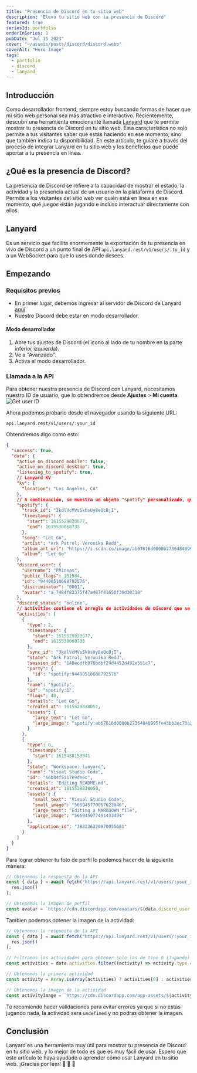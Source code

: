 ```yaml
---
title: "Presencia de Discord en tu sitio web"
description: "Eleva tu sitio web con la presencia de Discord"
featured: true
seriesId: portfolio
orderInSeries: 1
pubDate: "Jul 15 2023"
cover: "~/assets/posts/discord/discord.webp"
coverAlt: "Hero Image"
tags:
  - portfolio
  - discord
  - lanyard
---
```


## Introducción

Como desarrollador frontend, siempre estoy buscando formas de hacer que mi sitio web personal sea más atractivo e interactivo. Recientemente, descubrí una herramienta emocionante llamada <a href="https://github.com/Phineas/lanyard" target="_blank">Lanyard</a> que te permite mostrar tu presencia de Discord en tu sitio web. Esta característica no solo permite a tus visitantes saber qué estás haciendo en ese momento, sino que también indica tu disponibilidad. En este artículo, te guiaré a través del proceso de integrar Lanyard en tu sitio web y los beneficios que puede aportar a tu presencia en línea.

## ¿Qué es la presencia de Discord?

La presencia de Discord se refiere a la capacidad de mostrar el estado, la actividad y la presencia actual de un usuario en la plataforma de Discord. Permite a los visitantes del sitio web ver quién está en línea en ese momento, qué juegos están jugando e incluso interactuar directamente con ellos.

## Lanyard

Es un servicio que facilita enormemente la exportación de tu presencia en vivo de Discord a un punto final de API `api.lanyard.rest/v1/users/:tu_id` y a un WebSocket para que lo uses donde desees.

## Empezando

### Requisitos previos

- En primer lugar, debemos ingresar al servidor de Discord de Lanyard <a href="https://discord.gg/lanyard" target="_blank">aquí</a>.
- Nuestro Discord debe estar en modo desarrollador.

#### Modo desarrollador

1. Abre tus ajustes de Discord (el icono al lado de tu nombre en la parte inferior izquierda).
2. Ve a "Avanzado".
3. Activa el modo desarrollador.

### Llamada a la API

Para obtener nuestra presencia de Discord con Lanyard, necesitamos nuestro ID de usuario, que lo obtendremos desde **Ajustes** > **Mi cuenta**.
![Get user ID](~/assets/posts/discord/userid.webp)

Ahora podemos probarlo desde el navegador usando la siguiente URL:

```curl title="GET" copy
api.lanyard.rest/v1/users/:your_id
```

Obtendremos algo como esto:

```json title="Example response" {30, 32-73}
{
  "success": true,
  "data": {
    "active_on_discord_mobile": false,
    "active_on_discord_desktop": true,
    "listening_to_spotify": true,
    // Lanyard KV
    "kv": {
      "location": "Los Angeles, CA"
    },
    // A continuación, se muestra un objeto "spotify" personalizado, que será nulo si listening_to_spotify es false
    "spotify": {
      "track_id": "3kdlVcMVsSkbsUy8eQcBjI",
      "timestamps": {
        "start": 1615529820677,
        "end": 1615530068733
      },
      "song": "Let Go",
      "artist": "Ark Patrol; Veronika Redd",
      "album_art_url": "https://i.scdn.co/image/ab67616d0000b27364840995fe43bb2ec73a241d",
      "album": "Let Go"
    },
    "discord_user": {
      "username": "Phineas",
      "public_flags": 131584,
      "id": "94490510688792576",
      "discriminator": "0001",
      "avatar": "a_7484f82375f47a487f41650f36d30318"
    },
    "discord_status": "online",
    // activities contiene el arreglo de actividades de Discord que se envía con las presencias
    "activities": [
      {
        "type": 2,
        "timestamps": {
          "start": 1615529820677,
          "end": 1615530068733
        },
        "sync_id": "3kdlVcMVsSkbsUy8eQcBjI",
        "state": "Ark Patrol; Veronika Redd",
        "session_id": "140ecdfb976bdbf29d4452d492e551c7",
        "party": {
          "id": "spotify:94490510688792576"
        },
        "name": "Spotify",
        "id": "spotify:1",
        "flags": 48,
        "details": "Let Go",
        "created_at": 1615529838051,
        "assets": {
          "large_text": "Let Go",
          "large_image": "spotify:ab67616d0000b27364840995fe43bb2ec73a241d"
        }
      },
      {
        "type": 0,
        "timestamps": {
          "start": 1615438153941
        },
        "state": "Workspace: lanyard",
        "name": "Visual Studio Code",
        "id": "66b84f5317e9de6c",
        "details": "Editing README.md",
        "created_at": 1615529838050,
        "assets": {
          "small_text": "Visual Studio Code",
          "small_image": "565945770067623946",
          "large_text": "Editing a MARKDOWN file",
          "large_image": "565945077491433494"
        },
        "application_id": "383226320970055681"
      }
    ]
  }
}
```

Para lograr obtener tu foto de perfil lo podemos hacer de la siguiente manera:

```js title="JavaScript"
// Obtenemos la respuesta de la API
const { data } = await fetch("https://api.lanyard.rest/v1/users/:your_id").then((res) =>
  res.json()
);

// Obtenemos la imagen de perfil
const avatar = `https://cdn.discordapp.com/avatars/${data.discord_user.id}/${data.discord_user.avatar}.png`;
```

Tambien podemos obtener la imagen de la actividad:

```js title="JavaScript"
// Obtenemos la respuesta de la API
const { data } = await fetch("https://api.lanyard.rest/v1/users/:your_id").then((res) =>
  res.json()
);

// Filtramos las actividades para obtener solo las de tipo 0 (Jugando)
const activities = data.activities.filter((activity) => activity.type === 0);

// Obtenemos la primera actividad
const activity = Array.isArray(activities) ? activities[0] : activities;

// Obtenemos la imagen de la actividad
const activityImage = `https://cdn.discordapp.com/app-assets/${activity?.application_id}/${activity?.assets?.large_image}.webp`;
```

Te recomiendo hacer validaciones para evitar errores ya que si no estas jugando nada, la actividad sera `undefined` y no podras obtener la imagen.

## Conclusión

Lanyard es una herramienta muy útil para mostrar tu presencia de Discord en tu sitio web, y lo mejor de todo es que es muy fácil de usar. Espero que este artículo te haya ayudado a aprender cómo usar Lanyard en tu sitio web. ¡Gracias por leer! 🎉 🎉 🎉
